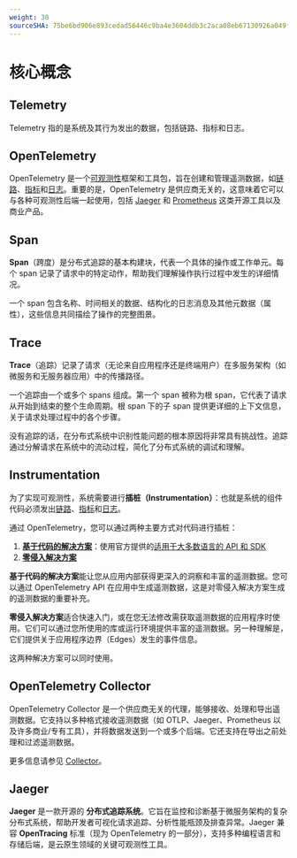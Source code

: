 ```yaml
---
weight: 30
sourceSHA: 75be6bd906e893cedad56446c9ba4e3604ddb3c2aca08eb67130926a049f0856
---
```


# 核心概念

## Telemetry

Telemetry 指的是系统及其行为发出的数据，包括链路、指标和日志。

## OpenTelemetry

OpenTelemetry 是一个[可观测性](https://opentelemetry.io/docs/concepts/observability-primer/#what-is-observability)框架和工具包，旨在创建和管理遥测数据，如[链路](https://opentelemetry.io/docs/concepts/signals/traces/)、[指标](https://opentelemetry.io/docs/concepts/signals/metrics/)和[日志](https://opentelemetry.io/docs/concepts/signals/logs/)。重要的是，OpenTelemetry 是供应商无关的，这意味着它可以与各种可观测性后端一起使用，包括 [Jaeger](https://www.jaegertracing.io/) 和 [Prometheus](https://prometheus.io/) 这类开源工具以及商业产品。

## Span

**Span**（跨度）是分布式追踪的基本构建块，代表一个具体的操作或工作单元。每个 span 记录了请求中的特定动作，帮助我们理解操作执行过程中发生的详细情况。

一个 span 包含名称、时间相关的数据、结构化的日志消息及其他元数据（属性），这些信息共同描绘了操作的完整图景。

## Trace

**Trace**（追踪）记录了请求（无论来自应用程序还是终端用户）在多服务架构（如微服务和无服务器应用）中的传播路径。

一个追踪由一个或多个 spans 组成。第一个 span 被称为根 span，它代表了请求从开始到结束的整个生命周期。根 span 下的子 span 提供更详细的上下文信息，关于请求处理过程中的各个步骤。

没有追踪的话，在分布式系统中识别性能问题的根本原因将非常具有挑战性。追踪通过分解请求在系统中的流动过程，简化了分布式系统的调试和理解。

## Instrumentation

为了实现可观测性，系统需要进行**插桩（Instrumentation）**：也就是系统的组件代码必须发出[链路](https://opentelemetry.io/docs/concepts/signals/traces/)、[指标](https://opentelemetry.io/docs/concepts/signals/metrics/)和[日志](https://opentelemetry.io/docs/concepts/signals/logs/)。

通过 OpenTelemetry，您可以通过两种主要方式对代码进行插桩：

1. **[基于代码的解决方案](https://opentelemetry.io/docs/concepts/instrumentation/code-based)**：使用官方提供的[适用于大多数语言的 API 和 SDK](https://opentelemetry.io/docs/languages/)
2. **[零侵入解决方案](https://opentelemetry.io/docs/concepts/instrumentation/zero-code/)**

**基于代码的解决方案**能让您从应用内部获得更深入的洞察和丰富的遥测数据。您可以通过 OpenTelemetry API 在应用中生成遥测数据，这是对零侵入解决方案生成的遥测数据的重要补充。

**零侵入解决方案**适合快速入门，或在您无法修改需获取遥测数据的应用程序时使用。它们可以通过您所使用的库或运行环境提供丰富的遥测数据。另一种理解是，它们提供关于应用程序边界（Edges）发生的事件信息。

这两种解决方案可以同时使用。

## OpenTelemetry Collector

OpenTelemetry Collector 是一个供应商无关的代理，能够接收、处理和导出遥测数据。它支持以多种格式接收遥测数据（如 OTLP、Jaeger、Prometheus 以及许多商业/专有工具），并将数据发送到一个或多个后端。它还支持在导出之前处理和过滤遥测数据。

更多信息请参见 [Collector](https://opentelemetry.io/docs/collector/)。

## Jaeger

**Jaeger** 是一款开源的 **分布式追踪系统**。它旨在监控和诊断基于微服务架构的复杂分布式系统，帮助开发者可视化请求追踪、分析性能瓶颈及排查异常。Jaeger 兼容 **OpenTracing** 标准（现为 OpenTelemetry 的一部分），支持多种编程语言和存储后端，是云原生领域的关键可观测性工具。
